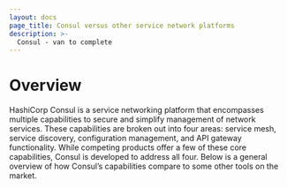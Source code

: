 ```yaml
---
layout: docs
page_title: Consul versus other service network platforms 
description: >-
  Consul - van to complete
---
```



# Overview

HashiCorp Consul is a service networking platform that encompasses multiple capabilities to secure and simplify management of network services. These capabilities are broken out into  four areas: service mesh, service discovery, configuration management, and API gateway functionality. While competing products offer a few of these core capabilities, Consul is developed to address all four. Below is a general overview of how Consul’s capabilities compare to some other tools on the market.
